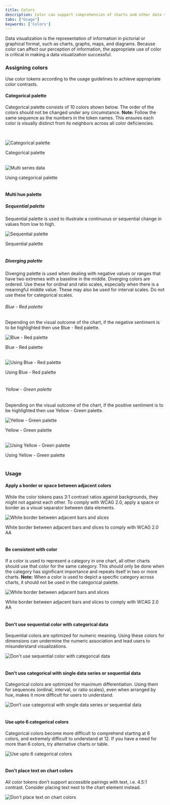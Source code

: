 ```yaml
---
title: Colors
description: Color can support comprehension of charts and other data visualizations
tabs: ["Usage"]
keywords: ['Colors']
---
```


Data visualization is the representation of information in pictorial or graphical format, such as charts, graphs, maps, and diagrams. 
Because color can affect our perception of information, the appropriate use of color is critical in making a data visualization successful.

### Assigning colors
Use color tokens according to the usage guidelines to achieve appropriate color contrasts.

#### Categorical palette

Categorical palette consists of 10 colors shown below. The order of the colors should not be changed under any circumstance.
<b>Note:</b> Follow the same sequence as the numbers in the token names. This ensures each color is visually distinct from its neighbors across all color deficiencies. 

<br/>

![Categorical palette](./images/color-1.png)
<Caption> Categorical palette </Caption>
<br/>
<br/>

![Multi series data](./images/color-2.png)
<Caption> Using categorical palette </Caption>

<br/>
<br/>

#### Multi hue palette

##### Sequential palette
Sequential palette is used to illustrate a continuous or sequential change in values from low to high.

![Sequential palette](./images/color-3.png)
<Caption> Sequential palette </Caption>
<br/>
<br/>

##### Diverging palette
Diverging palette is used when dealing with negative values or ranges that have two extremes with a baseline in the middle. 
Diverging colors are ordered. Use these for ordinal and ratio scales, especially when there is a meaningful middle value. These may also be used for interval scales. Do not use these for categorical scales.

###### Blue - Red palette
Depending on the visual outcome of the chart, if the negative sentiment is to be highlighted then use Blue - Red palette. 

![Blue - Red palette](./images/color-4.png)
<Caption> Blue - Red palette </Caption>
<br/>
<br/>

![Using Blue - Red palette](./images/color-5.png)
<Caption> Using Blue - Red palette </Caption>
<br/>
<br/>

###### Yellow - Green palette
Depending on the visual outcome of the chart, if the positive sentiment is to be highlighted then use Yellow - Green palette. 

![Yellow - Green palette](./images/color-6.png)
<Caption> Yellow - Green palette </Caption>
<br/>
<br/>

![Using Yellow - Green palette](./images/color-7.png)
<Caption> Using Yellow - Green palette </Caption>
<br/>
<br/>

### Usage

#### Apply a border or space between adjacent colors
While the color tokens pass 3:1 contrast ratios against backgrounds, they might not against each other. To comply with WCAG 2.0, apply a space or border as a visual separator between data elements.

![White border between adjacent bars and slices](./images/color-8.png)
<Caption> White border between adjacent bars and slices to comply with WCAG 2.0 AA </Caption>
<br/>
<br/>

#### Be consistent with color
If a color is used to represent a category in one chart, all other charts should use that color for the same category.
This should only be done when the category has significant importance and repeats itself in two or more charts.
<b>Note:</b> When a color is used to depict a specific category across charts, it should not be used in the categorical palette.

![White border between adjacent bars and slices](./images/color-9.png)
<Caption> White border between adjacent bars and slices to comply with WCAG 2.0 AA </Caption>
<br/>
<br/>

#### Don't use sequential color with categorical data
Sequential colors are optimized for numeric meaning. Using these colors for dimensions can undermine the numeric association and lead users to misunderstand visualizations.

![Don't use sequential color with categorical data](./images/color-10.png)
<br/>
<br/>

#### Don’t use categorical with single data series or sequential data
Categorical colors are optimized for maximum differentiation. Using them for sequences (ordinal, interval, or ratio scales), even when arranged by hue, makes it more difficult for users to understand.

![Don’t use categorical with single data series or sequential data](./images/color-11.png)
<br/>
<br/>

#### Use upto 6 categorical colors
Categorical colors become more difficult to comprehend starting at 6 colors, and extremely difficult to understand at 12. If you have a need for more than 6 colors, try alternative charts or table.

![Use upto 6 categorical colors](./images/color-12.png)
<br/>
<br/>

#### Don't place text on chart colors
All color tokens don’t support accessible pairings with text, i.e. 4.5:1 contrast. Consider placing text next to the chart element instead.

![Don't place text on chart colors](./images/color-13.png)
<br/>
<br/>